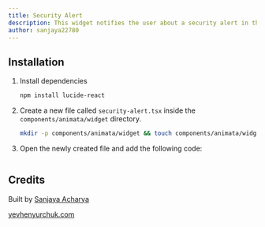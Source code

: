 ```yaml
---
title: Security Alert
description: This widget notifies the user about a security alert in the system.
author: sanjaya22780
---
```


<ComponentPreview name="widget-security-alert--docs" />

## Installation

1. Install dependencies

   ```bash
   npm install lucide-react
   ```

2. Create a new file called `security-alert.tsx` inside the `components/animata/widget` directory.

   ```bash
   mkdir -p components/animata/widget && touch components/animata/widget/security-alert.tsx
   ```

3. Open the newly created file and add the following code:

```jsx file=<rootDir>/animata/widget/security-alert.tsx

```

## Credits

Built by [Sanjaya Acharya](https://github.com/acharya-sanjaya)

[yevhenyurchuk.com](https://yevhenyurchuk.com/)
